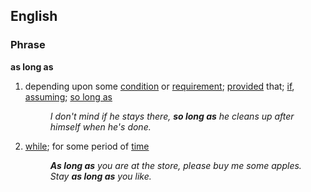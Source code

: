 ==English==
===Phrase=== <!--what should this be??-->
'''as long as'''
#{{idiom}} depending upon some [[condition]] or [[requirement]]; [[provided]] that; [[if]], [[assuming]]; [[so long as]]
#:''I don't mind if he stays there, '''so long as''' he cleans up after himself when he's done.''
#{{idiom}} [[while]]; for some period of [[time]]
#:'''''As long as''' you are at the store, please buy me some apples.''
#:''Stay '''as long as''' you like.''
